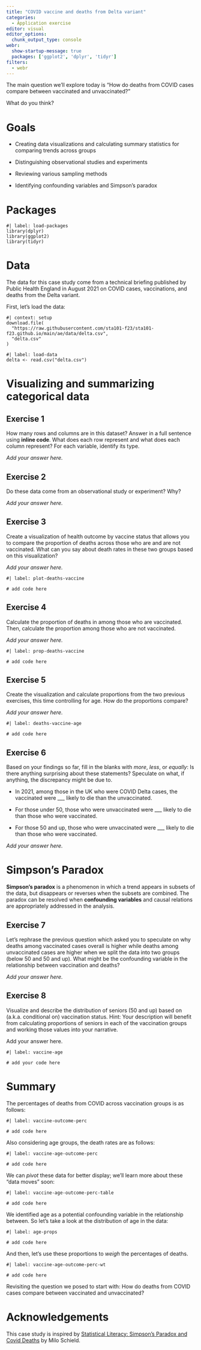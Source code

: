 ```yaml
---
title: "COVID vaccine and deaths from Delta variant"
categories: 
  - Application exercise
editor: visual
editor_options: 
  chunk_output_type: console
webr: 
  show-startup-message: true
  packages: ['ggplot2', 'dplyr', 'tidyr']
filters:
  - webr
---
```


The main question we'll explore today is "How do deaths from COVID cases compare between vaccinated and unvaccinated?"

What do you think?

# Goals

-   Creating data visualizations and calculating summary statistics for comparing trends across groups

-   Distinguishing observational studies and experiments

-   Reviewing various sampling methods

-   Identifying confounding variables and Simpson's paradox

# Packages

```webr-r
#| label: load-packages
library(dplyr)
library(ggplot2)
library(tidyr)
```

# Data

The data for this case study come from a technical briefing published by Public Health England in August 2021 on COVID cases, vaccinations, and deaths from the Delta variant.

First, let's load the data:

```webr-r
#| context: setup
download.file(
  "https://raw.githubusercontent.com/sta101-f23/sta101-f23.github.io/main/ae/data/delta.csv",
  "delta.csv"
)
```

```webr-r
#| label: load-data
delta <- read.csv("delta.csv")
```

# Visualizing and summarizing categorical data

## Exercise 1

How many rows and columns are in this dataset? Answer in a full sentence using **inline code**. What does each row represent and what does each column represent? For each variable, identify its type.

*Add your answer here.*

## Exercise 2

Do these data come from an observational study or experiment? Why?

*Add your answer here.*

## Exercise 3

Create a visualization of health outcome by vaccine status that allows you to compare the proportion of deaths across those who are and are not vaccinated. What can you say about death rates in these two groups based on this visualization?

*Add your answer here.*

```webr-r
#| label: plot-deaths-vaccine

# add code here
```

## Exercise 4

Calculate the proportion of deaths in among those who are vaccinated. Then, calculate the proportion among those who are not vaccinated.

*Add your answer here.*

```webr-r
#| label: prop-deaths-vaccine

# add code here
```

## Exercise 5

Create the visualization and calculate proportions from the two previous exercises, this time controlling for age. How do the proportions compare?

*Add your answer here.*

```webr-r
#| label: deaths-vaccine-age

# add code here
```

## Exercise 6

Based on your findings so far, fill in the blanks with *more*, *less*, or *equally*: Is there anything surprising about these statements? Speculate on what, if anything, the discrepancy might be due to.

-   In 2021, among those in the UK who were COVID Delta cases, the vaccinated were \_\_\_ likely to die than the unvaccinated.

-   For those under 50, those who were unvaccinated were \_\_\_ likely to die than those who were vaccinated.

-   For those 50 and up, those who were unvaccinated were \_\_\_ likely to die than those who were vaccinated.

*Add your answer here.*

# Simpson's Paradox

**Simpson's paradox** is a phenomenon in which a trend appears in subsets of the data, but disappears or reverses when the subsets are combined. The paradox can be resolved when **confounding variables** and causal relations are appropriately addressed in the analysis.

## Exercise 7

Let's rephrase the previous question which asked you to speculate on why deaths among vaccinated cases overall is higher while deaths among unvaccinated cases are higher when we split the data into two groups (below 50 and 50 and up). What might be the confounding variable in the relationship between vaccination and deaths?

*Add your answer here.*

## Exercise 8

Visualize and describe the distribution of seniors (50 and up) based on (a.k.a. conditional on) vaccination status. Hint: Your description will benefit from calculating proportions of seniors in each of the vaccination groups and working those values into your narrative.

Add your answer here.

```webr-r
#| label: vaccine-age

# add your code here
```

# Summary

The percentages of deaths from COVID across vaccination groups is as follows:

```webr-r
#| label: vaccine-outcome-perc

# add code here
```

Also considering age groups, the death rates are as follows:

```webr-r
#| label: vaccine-age-outcome-perc

# add code here
```

We can *pivot* these data for better display; we'll learn more about these "data moves" soon:

```webr-r
#| label: vaccine-age-outcome-perc-table

# add code here
```

We identified age as a potential confounding variable in the relationship between. So let's take a look at the distribution of age in the data:

```webr-r
#| label: age-props

# add code here
```

And then, let's use these proportions to *weigh* the percentages of deaths.

```webr-r
#| label: vaccine-age-outcome-perc-wt

# add code here
```

Revisiting the question we posed to start with: How do deaths from COVID cases compare between vaccinated and unvaccinated?

# Acknowledgements

This case study is inspired by [Statistical Literacy: Simpson's Paradox and Covid Deaths](http://www.statlit.org/pdf/2021-Schield-ASA-BOF.pdf) by Milo Schield.
